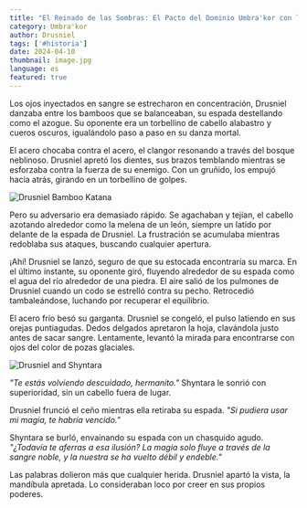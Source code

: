 ```yaml
---
title: "El Reinado de las Sombras: El Pacto del Dominio Umbra'kor con la Oscuridad"
category: Umbra'kor
author: Drusniel
tags: ['#historia']
date: 2024-04-10
thumbnail: image.jpg
language: es
featured: true
---
```




Los ojos inyectados en sangre se estrecharon en concentración, Drusniel danzaba entre los bamboos que se balanceaban, su espada destellando como el azogue. Su oponente era un torbellino de cabello alabastro y cueros oscuros, igualándolo paso a paso en su danza mortal.

El acero chocaba contra el acero, el clangor resonando a través del bosque neblinoso. Drusniel apretó los dientes, sus brazos temblando mientras se esforzaba contra la fuerza de su enemigo. Con un gruñido, los empujó hacia atrás, girando en un torbellino de golpes.

![Drusniel Bamboo Katana](https://i.imgur.com/9AyZCiU.png)

Pero su adversario era demasiado rápido. Se agachaban y tejían, el cabello azotando alrededor como la melena de un león, siempre un latido por delante de la espada de Drusniel. La frustración se acumulaba mientras redoblaba sus ataques, buscando cualquier apertura.

¡Ahí! Drusniel se lanzó, seguro de que su estocada encontraría su marca. En el último instante, su oponente giró, fluyendo alrededor de su espada como el agua del río alrededor de una piedra. El aire salió de los pulmones de Drusniel cuando un codo se estrelló contra su pecho. Retrocedió tambaleándose, luchando por recuperar el equilibrio.

El acero frío besó su garganta. Drusniel se congeló, el pulso latiendo en sus orejas puntiagudas. Dedos delgados apretaron la hoja, clavándola justo antes de sacar sangre. Lentamente, levantó la mirada para encontrarse con ojos del color de pozas glaciales.

![Drusniel and Shyntara](https://i.imgur.com/LifS2D5.png)

*"Te estás volviendo descuidado, hermanito."* Shyntara le sonrió con superioridad, sin un cabello fuera de lugar.

Drusniel frunció el ceño mientras ella retiraba su espada. *"Si pudiera usar mi magia, te habría vencido."*

Shyntara se burló, envainando su espada con un chasquido agudo. *"¿Todavía te aferras a esa ilusión? La magia solo fluye a través de la sangre noble, y la nuestra se ha vuelto débil y endeble."*

Las palabras dolieron más que cualquier herida. Drusniel apartó la vista, la mandíbula apretada. Lo consideraban loco por creer en sus propios poderes. 



